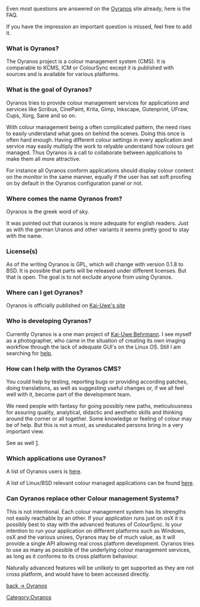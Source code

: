 Even most questions are answered on the [http://www.oyranos.org Oyranos] site already, here is the FAQ.

If you have the impression an important question is missed, feel free to add it.


=== What is Oyranos? ===
The Oyranos project is a colour management system (CMS). It is comparable to KCMS, ICM or ColourSync except it is published with sources and is available for various platforms.

=== What is the goal of Oyranos? ===
Oyranos tries to provide colour management services for applications and services like Scribus, CinePaint, Krita, Gimp, Inkscape, Gutenprint, UFraw, Cups, Xorg, Sane and so on. 

With colour management being a often complicated pattern, the need rises to easily understand what goes on behind the scenes. Doing this once is often hard enough. Having different colour settings in every application and service may easily multiply the work to relyable understand how colours get managed. Thus Oyranos is a call to collaborate between applications to make them all more attractive.

For instance all Oyranos conform applications should display colour content on the monitor in the same manner, equally if the user has set soft proofing on by default in the Oyranos configuration panel or not.

=== Where comes the name Oyranos from? ===
Oyranos is the greek word of sky.

It was pointed out that ouranos is more adequate for english readers. Just as with the german Uranos and other variants it seems pretty good to stay with the name.

=== License(s) ===
As of the writing Oyranos is GPL, which will change with version 0.1.8 to BSD. It is possible that parts will be released under different licenses. But that is open. The goal is to not exclude anyone from using Oyranos.

=== Where can I get Oyranos? ===
Oyranos is officially published on [http://www.behrmann.name/index.php?option=com_content&task=view&id=34&Itemid=68 Kai-Uwe's site]

=== Who is developing Oyranos? ===
Currently Oyranos is a one man project of [http://www.behrmann.name Kai-Uwe Behrmann]. I see myself as a photographer, who came in the situation of creating its own imaging workflow through the lack of adequate GUI's on the Linux OS. Still I am searching for [[#How_can_I_help_with_the_Oyranos_CMS.3F|help]].

=== How can I help with the Oyranos CMS? ===
You could help by testing, reporting bugs or providing according patches, doing translations, as well as suggesting useful changes or, if we all feel well with it, become part of the development team.

We need people with fantasy for going possibly new paths, meticulousness for assuring quality, analytical, didactic and aesthetic skills and thinking around the corner or all together. Some knowledge or feeling of colour may be of help. But this is not a must, as uneducated persons bring in a very important view.

See as well [http://www.oyranos.org/#devel].

=== Which applications use Oyranos? ===
A list of Oyranos users is [http://www.oyranos.org/#audience here].

A list of Linux/BSD relevant colour managed applications can be found [http://www.oyranos.org/wiki/index.php?title=Applications here].

=== Can Oyranos replace other Colour management Systems? ===
This is not intentional. Each colour management system has its strengths not easily reachable by an other. If your application runs just on osX it is possibly best to stay with the advanced features of ColourSync. Is your intention to run your application on different platforms such as Windows, osX and the various unixes, Oyranos may be of much value, as it will provide a single API allowing real cross platform development. Oyranos tries to use as many as possible of the underlying colour management services, as long as it conforms to its cross platform behaviour. 

Naturally advanced features will be unlikely to get supported as they are not cross platform, and would have to been accessed directly.


[[Oyranos|back -> Oyranos]]
[[Category:Oyranos]]